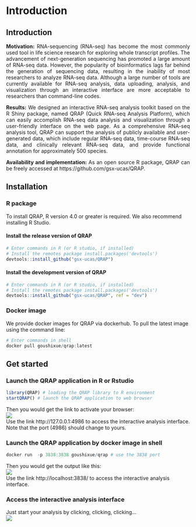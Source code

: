 # Introduction {#intro}
## Introduction
<p style = "text-align:justify"><strong>Motivation:</strong> RNA-sequencing (RNA-seq) has become the most commonly used tool in life science research for exploring whole transcript profiles. The advancement of next-generation sequencing has promoted a large amount of RNA-seq data. However, the popularity of bioinformatics lags far behind the generation of sequencing data, resulting in the inability of most researchers to analyze RNA-seq data. Although a large number of tools are currently available for RNA-seq analysis, data uploading, analysis, and visualization through an interactive interface are more acceptable to researchers than command-line codes.</p>
<p style = "text-align:justify"><strong>Results:</strong> We designed an interactive RNA-seq analysis toolkit based on the R Shiny package, named QRAP (Quick RNA-seq Analysis Platform), which can easily accomplish RNA-seq data analysis and visualization through a user-friendly interface on the web page. As a comprehensive RNA-seq analysis tool, QRAP can support the analysis of publicly available and user-generated data, which include regular RNA-seq data, time-course RNA-seq data, and clinically relevant RNA-seq data, and provide functional annotation for approximately 500 species.</p>
<p style = "text-align:justify"><strong>Availability and implementation:</strong> As an open source R package, QRAP can be freely accessed at https://github.com/gsx-ucas/QRAP.</p>
## Installation
### R package
To install QRAP, R version 4.0 or greater is required. We also recommend installing R Studio. \

#### Install the release version of QRAP
```r
# Enter commands in R (or R studio, if installed) 
# Install the remotes package install.packages('devtools') 
devtools::install_github("gsx-ucas/QRAP")
```
#### Install the development version of QRAP
```r
# Enter commands in R (or R studio, if installed) 
# Install the remotes package install.packages('devtools') 
devtools::install_github("gsx-ucas/QRAP", ref = "dev")
```
### Docker image
We provide docker images for QRAP via dockerhub. To pull the latest image using the command line:
```r
# Enter commands in shell
docker pull goushixue/qrap:latest
```
## Get started
### Launch the QRAP application in R or Rstudio
```r
library(QRAP) # loading the QRAP library to R environment
startQRAP() # launch the QRAP application to web browser
```
Then you would get the link to activate your browser: \
![](images/launch_R.jpeg) \
Use the link http://127.0.0.1:4986 to access the interactive analysis interface. Note that the port (4986) should change to yours. \

### Launch the QRAP application by docker image in shell
```r
docker run  -p 3838:3838 goushixue/qrap # use the 3838 port 
```
Then you would get the output like this: \
![](images/launch_docker.jpeg) \
Use the link http://localhost:3838/ to access the interactive analysis interface. \

### Access the interactive analysis interface
Just start your analysis by clicking, clicking, clicking... \
![](images/launch_interface.jpeg) \


